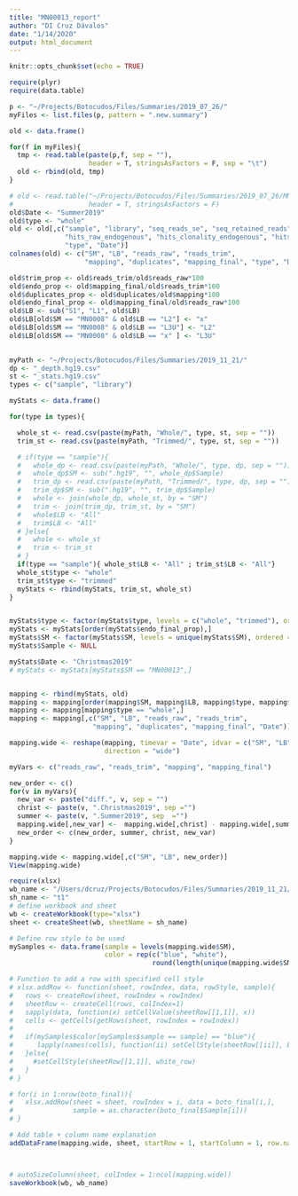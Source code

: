 ```yaml
---
title: "MN00013_report"
author: "DI Cruz Dávalos"
date: "1/14/2020"
output: html_document
---
```


```r
knitr::opts_chunk$set(echo = TRUE)
```

```r
require(plyr)
require(data.table)
```

```r
p <- "~/Projects/Botocudos/Files/Summaries/2019_07_26/"
myFiles <- list.files(p, pattern = ".new.summary")

old <- data.frame()

for(f in myFiles){
  tmp <- read.table(paste(p,f, sep = ""), 
                    header = T, stringsAsFactors = F, sep = "\t")
  old <- rbind(old, tmp)
}

# old <- read.table("~/Projects/Botocudos/Files/Summaries/2019_07_26/MN00013.new.summary",
#                   header = T, stringsAsFactors = F)
old$Date <- "Summer2019"
old$type <- "whole"
old <- old[,c("sample", "library", "seq_reads_se", "seq_retained_reads",
              "hits_raw_endogenous", "hits_clonality_endogenous", "hits_unique_endogenous",
              "type", "Date")]
colnames(old) <- c("SM", "LB", "reads_raw", "reads_trim", 
                   "mapping", "duplicates", "mapping_final", "type", "Date")

old$trim_prop <- old$reads_trim/old$reads_raw*100
old$endo_prop <- old$mapping_final/old$reads_trim*100
old$duplicates_prop <- old$duplicates/old$mapping*100
old$endo_final_prop <- old$mapping_final/old$reads_raw*100
old$LB <- sub("S1", "L1", old$LB)
old$LB[old$SM == "MN0008" & old$LB == "L2"] <- "x"
old$LB[old$SM == "MN0008" & old$LB == "L3U"] <- "L2"
old$LB[old$SM == "MN0008" & old$LB == "x" ] <- "L3U"
 
```

```r
myPath <- "~/Projects/Botocudos/Files/Summaries/2019_11_21/"
dp <- "_depth.hg19.csv"
st <- "_stats.hg19.csv"
types <- c("sample", "library")

myStats <- data.frame()

for(type in types){

  whole_st <- read.csv(paste(myPath, "Whole/", type, st, sep = ""))
  trim_st <- read.csv(paste(myPath, "Trimmed/", type, st, sep = ""))

  # if(type == "sample"){
  #   whole_dp <- read.csv(paste(myPath, "Whole/", type, dp, sep = ""))
  #   whole_dp$SM <- sub(".hg19", "", whole_dp$Sample)
  #   trim_dp <- read.csv(paste(myPath, "Trimmed/", type, dp, sep = ""))
  #   trim_dp$SM <- sub(".hg19", "", trim_dp$Sample)
  #   whole <- join(whole_dp, whole_st, by = "SM")
  #   trim <- join(trim_dp, trim_st, by = "SM")
  #   whole$LB <- "All"
  #   trim$LB <- "All"
  # }else{
  #   whole <- whole_st
  #   trim <- trim_st
  # }
  if(type == "sample"){ whole_st$LB <- "All" ; trim_st$LB <- "All"}
  whole_st$type <- "whole"
  trim_st$type <- "trimmed"
  myStats <- rbind(myStats, trim_st, whole_st)
}


myStats$type <- factor(myStats$type, levels = c("whole", "trimmed"), ordered = T)
myStats <- myStats[order(myStats$endo_final_prop),]
myStats$SM <- factor(myStats$SM, levels = unique(myStats$SM), ordered = T)
myStats$Sample <- NULL

myStats$Date <- "Christmas2019"
# myStats <- myStats[myStats$SM == "MN00013",]



```

```r
mapping <- rbind(myStats, old)
mapping <- mapping[order(mapping$SM, mapping$LB, mapping$type, mapping$Date),]
mapping <- mapping[mapping$type == "whole",]
mapping <- mapping[,c("SM", "LB", "reads_raw", "reads_trim", 
                     "mapping", "duplicates", "mapping_final", "Date")]

mapping.wide <- reshape(mapping, timevar = "Date", idvar = c("SM", "LB"),
                        direction = "wide")

myVars <- c("reads_raw", "reads_trim", "mapping", "mapping_final")

new_order <- c()
for(v in myVars){
  new_var <- paste("diff.", v, sep = "")
  christ <- paste(v, ".Christmas2019", sep ="")
  summer <- paste(v, ".Summer2019", sep  ="")
  mapping.wide[,new_var] <-  mapping.wide[,christ] - mapping.wide[,summer] 
  new_order <- c(new_order, summer, christ, new_var)
}

mapping.wide <- mapping.wide[,c("SM", "LB", new_order)]
View(mapping.wide)


```

```r

require(xlsx)
wb_name <- "/Users/dcruz/Projects/Botocudos/Files/Summaries/2019_11_21/Whole/comparison_christmas_summer_2019.xlsx"
sh_name <- "t1"
# define workbook and sheet
wb <- createWorkbook(type="xlsx")
sheet <- createSheet(wb, sheetName = sh_name)

# Define row style to be used
mySamples <- data.frame(sample = levels(mapping.wide$SM), 
                        color = rep(c("blue", "white"), 
                                    round(length(unique(mapping.wide$SM))/2)))

# Function to add a row with specified cell style
# xlsx.addRow <- function(sheet, rowIndex, data, rowStyle, sample){
#   rows <- createRow(sheet, rowIndex = rowIndex)
#   sheetRow <- createCell(rows, colIndex=1)
#   sapply(data, function(x) setCellValue(sheetRow[[1,1]], x))
#   cells <- getCells(getRows(sheet, rowIndex = rowIndex))
#   
#   if(mySamples$color[mySamples$sample == sample] == "blue"){
#      lapply(names(cells), function(ii) setCellStyle(sheetRow[[ii]], blue_row))
#   }else{
#     #setCellStyle(sheetRow[[1,1]], white_row)
#   }
# }

# for(i in 1:nrow(boto_final)){
#   xlsx.addRow(sheet = sheet, rowIndex = i, data = boto_final[i,],
#               sample = as.character(boto_final$Sample[i]))
# }

# Add table + column name explanation
addDataFrame(mapping.wide, sheet, startRow = 1, startColumn = 1, row.names = F)



# autoSizeColumn(sheet, colIndex = 1:ncol(mapping.wide))
saveWorkbook(wb, wb_name)

```

